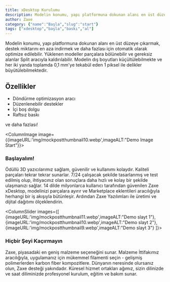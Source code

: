 ```yaml
---
title: xDesktop Kurulumu
description: Modelin konumu, yapı platformuna dokunan alanı en üst düzeye çıkarmak, destek miktarını en aza indirmek ve daha fazlası için otomatik olarak optimize edilebilir.
author: Zaxe
category: {"name":"Başla","slug":"start"}
tags: ["xdesktop","başla","baskı","al"]
---
```


Modelin konumu, yapı platformuna dokunan alanı en üst düzeye çıkarmak, destek miktarını en aza indirmek ve daha fazlası için otomatik olarak optimize edilebilir.
Yüklenen modeller parçalara bölünebilir ve gereksiz alanlar Split aracıyla kaldırılabilir.
Modelin dış boyutları küçültülebilmekte ve her iki yanda toplamda 0,1 mm'ye tekabül eden 1 piksel ile delikler büyütülebilmektedir.

## Özellikler

- Döndürme optimizasyon aracı
- Düzenlenebilir destekler
- İçi boş dolgu
- Raftsız baskı

ve daha fazlası!

<ColumnImage image={{imageURL:'img/mockpostthumbnail10.webp',imageALT:"Demo Image Start"}}>

### Başlayalım!

Ödüllü 3D yazıcılarımız sağlam, güvenilir ve kullanımı kolaydır. Kaliteli parçaları tekrar tekrar sunarlar. 7/24 çalışacak şekilde tasarlanmış ve test edilmiş olup, ihtiyacınız olan sonuçlara daha hızlı ve kolay bir şekilde ulaşmanızı sağlar.
14 dilde milyonlarca kullanıcı tarafından güvenilen Zaxe xDesktop, modelinizi parçalara ayırır ve Marketplace eklentileri aracılığıyla herhangi bir iş akışıyla bütünleşir. Ardından Zaxe Yazılımları ile üretimi ve dijital dağıtımı ölçeklendirin.

</ColumnImage>

<ColumnSlider images={[
    {imageURL:'img/mockpostthumbnail11.webp',imageALT:"Demo slayt 1"},
    {imageURL:'img/mockpostthumbnail10.webp',imageALT:"Demo slayt 2"},
    {imageURL:'img/mockpostthumbnail9.webp',imageALT:"Demo slayt 3"}
  ]}>

### Hiçbir Şeyi Kaçırmayın

Zaxe, piyasadaki en geniş malzeme seçeneğini sunar. Malzeme İttifakımız aracılığıyla, uygulamanız için mükemmel filamenti seçin - gelişmiş polimerlerden karbon fiber kompozitlere.
Dünyanın neresinde olursanız olun, Zaxe desteği yakındadır. Küresel hizmet ortakları ağımız, sizin dilinizde ve saat diliminizde profesyonel kurulum, eğitim ve bakım sunar.

</ColumnSlider>
